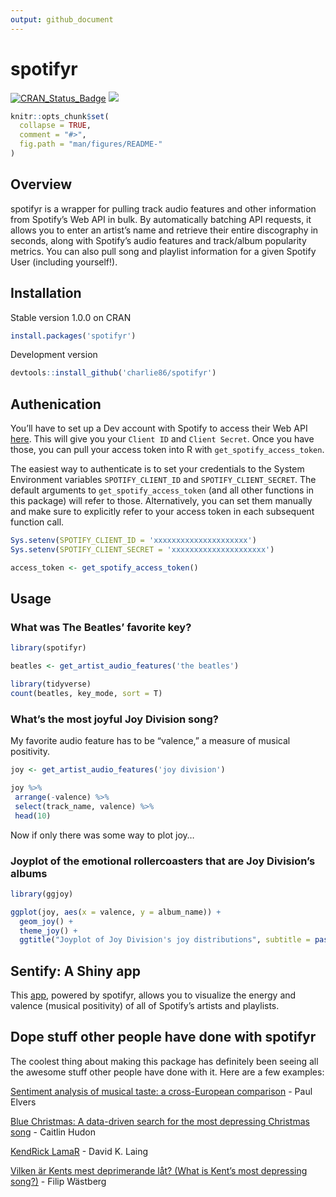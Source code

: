 ```yaml
---
output: github_document
---
```


<!-- README.md is generated from README.Rmd. Please edit that file -->

# spotifyr

[![CRAN_Status_Badge](http://www.r-pkg.org/badges/version/spotifyr?color=green)](https://cran.r-project.org/package=spotifyr)
![](http://cranlogs.r-pkg.org/badges/grand-total/spotifyr?color=green)

```r
knitr::opts_chunk$set(
  collapse = TRUE,
  comment = "#>",
  fig.path = "man/figures/README-"
)
```

## Overview
spotifyr is a wrapper for pulling track audio features and other information from Spotify's Web API in bulk. By automatically batching API requests, it allows you to enter an artist's name and retrieve their entire discography in seconds, along with Spotify's audio features and track/album popularity metrics. You can also pull song and playlist information for a given Spotify User (including yourself!).

## Installation
Stable version 1.0.0 on CRAN
```r
install.packages('spotifyr')
```
Development version
```r
devtools::install_github('charlie86/spotifyr')
```

## Authenication
You'll have to set up a Dev account with Spotify to access their Web API [here](https://developer.spotify.com/my-applications/#!/applications). This will give you your `Client ID` and `Client Secret`. Once you have those, you can pull your access token into R with `get_spotify_access_token`. 

The easiest way to authenticate is to set your credentials to the System Environment variables `SPOTIFY_CLIENT_ID` and `SPOTIFY_CLIENT_SECRET`. The default arguments to `get_spotify_access_token` (and all other functions in this package) will refer to those. Alternatively, you can set them manually and make sure to explicitly refer to your access token in each subsequent function call.

```r
Sys.setenv(SPOTIFY_CLIENT_ID = 'xxxxxxxxxxxxxxxxxxxxx')
Sys.setenv(SPOTIFY_CLIENT_SECRET = 'xxxxxxxxxxxxxxxxxxxxx')

access_token <- get_spotify_access_token()
```

## Usage
### What was The Beatles' favorite key?
```r
library(spotifyr)
```

```r
beatles <- get_artist_audio_features('the beatles')

library(tidyverse)
count(beatles, key_mode, sort = T)
```

### What's the most joyful Joy Division song?
My favorite audio feature has to be "valence," a measure of musical positivity.
```r
joy <- get_artist_audio_features('joy division')

joy %>% 
 arrange(-valence) %>% 
 select(track_name, valence) %>% 
 head(10)
```
Now if only there was some way to plot joy...

### Joyplot of the emotional rollercoasters that are Joy Division's albums
```r
library(ggjoy)

ggplot(joy, aes(x = valence, y = album_name)) + 
  geom_joy() + 
  theme_joy() +
  ggtitle("Joyplot of Joy Division's joy distributions", subtitle = paste0("Based on valence pulled from Spotify's Web API with spotifyr"))
```

## Sentify: A Shiny app
This [app](http://rcharlie.net/sentify/), powered by spotifyr, allows you to visualize the energy and valence (musical positivity) of all of Spotify's artists and playlists.

## Dope stuff other people have done with spotifyr
The coolest thing about making this package has definitely been seeing all the awesome stuff other people have done with it. Here are a few examples:

[Sentiment analysis of musical taste: a cross-European comparison](http://paulelvers.com/post/emotionsineuropeanmusic/) - Paul Elvers

[Blue Christmas: A data-driven search for the most depressing Christmas song](https://caitlinhudon.com/2017/12/22/blue-christmas/) - Caitlin Hudon

[KendRick LamaR](https://davidklaing.github.io/kendrick-lamar-data-science/) - David K. Laing

[Vilken är Kents mest deprimerande låt? (What is Kent's most depressing song?)](http://dataland.rbind.io/2017/11/07/vilken-%C3%A4r-kents-mest-deprimerande-lat/) - Filip Wästberg
